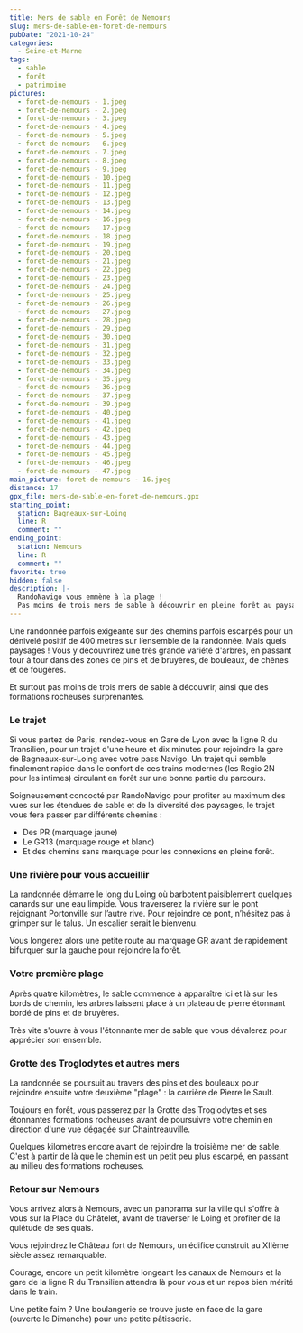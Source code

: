 ```yaml
---
title: Mers de sable en Forêt de Nemours
slug: mers-de-sable-en-foret-de-nemours
pubDate: "2021-10-24"
categories:
  - Seine-et-Marne
tags:
  - sable
  - forêt
  - patrimoine
pictures:
  - foret-de-nemours - 1.jpeg
  - foret-de-nemours - 2.jpeg
  - foret-de-nemours - 3.jpeg
  - foret-de-nemours - 4.jpeg
  - foret-de-nemours - 5.jpeg
  - foret-de-nemours - 6.jpeg
  - foret-de-nemours - 7.jpeg
  - foret-de-nemours - 8.jpeg
  - foret-de-nemours - 9.jpeg
  - foret-de-nemours - 10.jpeg
  - foret-de-nemours - 11.jpeg
  - foret-de-nemours - 12.jpeg
  - foret-de-nemours - 13.jpeg
  - foret-de-nemours - 14.jpeg
  - foret-de-nemours - 16.jpeg
  - foret-de-nemours - 17.jpeg
  - foret-de-nemours - 18.jpeg
  - foret-de-nemours - 19.jpeg
  - foret-de-nemours - 20.jpeg
  - foret-de-nemours - 21.jpeg
  - foret-de-nemours - 22.jpeg
  - foret-de-nemours - 23.jpeg
  - foret-de-nemours - 24.jpeg
  - foret-de-nemours - 25.jpeg
  - foret-de-nemours - 26.jpeg
  - foret-de-nemours - 27.jpeg
  - foret-de-nemours - 28.jpeg
  - foret-de-nemours - 29.jpeg
  - foret-de-nemours - 30.jpeg
  - foret-de-nemours - 31.jpeg
  - foret-de-nemours - 32.jpeg
  - foret-de-nemours - 33.jpeg
  - foret-de-nemours - 34.jpeg
  - foret-de-nemours - 35.jpeg
  - foret-de-nemours - 36.jpeg
  - foret-de-nemours - 37.jpeg
  - foret-de-nemours - 39.jpeg
  - foret-de-nemours - 40.jpeg
  - foret-de-nemours - 41.jpeg
  - foret-de-nemours - 42.jpeg
  - foret-de-nemours - 43.jpeg
  - foret-de-nemours - 44.jpeg
  - foret-de-nemours - 45.jpeg
  - foret-de-nemours - 46.jpeg
  - foret-de-nemours - 47.jpeg
main_picture: foret-de-nemours - 16.jpeg
distance: 17
gpx_file: mers-de-sable-en-foret-de-nemours.gpx
starting_point:
  station: Bagneaux-sur-Loing
  line: R
  comment: ""
ending_point:
  station: Nemours
  line: R
  comment: ""
favorite: true
hidden: false
description: |-
  RandoNavigo vous emmène à la plage !
  Pas moins de trois mers de sable à découvrir en pleine forêt au paysage sublime. Vous ne rêvez pas, vous êtes pourtant bien en Ile-de-France.
---
```


Une randonnée parfois exigeante sur des chemins parfois escarpés pour un dénivelé positif de 400 mètres sur l’ensemble de la randonnée. Mais quels paysages ! Vous y découvrirez une très grande variété d'arbres, en passant tour à tour dans des zones de pins et de bruyères, de bouleaux, de chênes et de fougères.

Et surtout pas moins de trois mers de sable à découvrir, ainsi que des formations rocheuses surprenantes.

### Le trajet

Si vous partez de Paris, rendez-vous en Gare de Lyon avec la ligne R du Transilien, pour un trajet d'une heure et dix minutes pour rejoindre la gare de Bagneaux-sur-Loing avec votre pass Navigo. Un trajet qui semble finalement rapide dans le confort de ces trains modernes (les Regio 2N pour les intimes) circulant en forêt sur une bonne partie du parcours.

Soigneusement concocté par RandoNavigo pour profiter au maximum des vues sur les étendues de sable et de la diversité des paysages, le trajet vous fera passer par différents chemins :

- Des PR (marquage jaune)
- Le GR13 (marquage rouge et blanc)
- Et des chemins sans marquage pour les connexions en pleine forêt.

### Une rivière pour vous accueillir

La randonnée démarre le long du Loing où barbotent paisiblement quelques canards sur une eau limpide. Vous traverserez la rivière sur le pont rejoignant Portonville sur l’autre rive. Pour rejoindre ce pont, n’hésitez pas à grimper sur le talus. Un escalier serait le bienvenu.

Vous longerez alors une petite route au marquage GR avant de rapidement bifurquer sur la gauche pour rejoindre la forêt.

### Votre première plage

Après quatre kilomètres, le sable commence à apparaître ici et là sur les bords de chemin, les arbres laissent place à un plateau de pierre étonnant bordé de pins et de bruyères.

Très vite s'ouvre à vous l'étonnante mer de sable que vous dévalerez pour apprécier son ensemble.

### Grotte des Troglodytes et autres mers

La randonnée se poursuit au travers des pins et des bouleaux pour rejoindre ensuite votre deuxième "plage" : la carrière de Pierre le Sault.

Toujours en forêt, vous passerez par la Grotte des Troglodytes et ses étonnantes formations rocheuses avant de poursuivre votre chemin en direction d'une vue dégagée sur Chaintreauville.

Quelques kilomètres encore avant de rejoindre la troisième mer de sable. C'est à partir de là que le chemin est un petit peu plus escarpé, en passant au milieu des formations rocheuses.

### Retour sur Nemours

Vous arrivez alors à Nemours, avec un panorama sur la ville qui s'offre à vous sur la Place du Châtelet, avant de traverser le Loing et profiter de la quiétude de ses quais.

Vous rejoindrez le Château fort de Nemours, un édifice construit au XIIème siècle assez remarquable.

Courage, encore un petit kilomètre longeant les canaux de Nemours et la gare de la ligne R du Transilien attendra là pour vous et un repos bien mérité dans le train.

Une petite faim ? Une boulangerie se trouve juste en face de la gare (ouverte le Dimanche) pour une petite pâtisserie.
